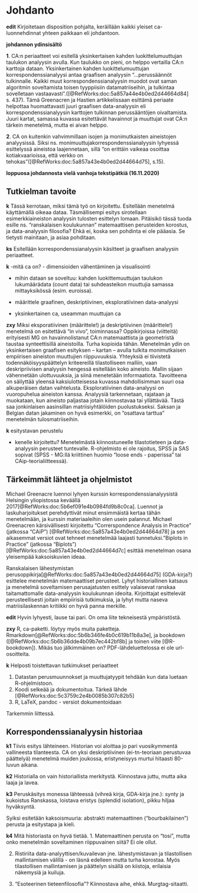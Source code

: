 # Johdanto

**edit** Kirjoitetaan disposition pohjalta, keräillään kaikki yleiset
ca-luonnehdinnat yhteen paikkaan eli johdantoon.


**johdannon ydinsisältö**

**1**. CA:n periaatteet voi esitellä yksinkertaisen kahden luokittelumuuttujan
taulukon analyysin avulla. Kun taulukko on pieni, on helppo vertailla CA:n
karttoja dataan. Yksinkertainen kahden luokittelumuuttujan
korrespondenssianalyysi antaa graafisen analyysin "...perussäännöt
tulkinnalle. Kaikki muut korrespondenssianalyysin muodot ovat saman algoritmin
soveltamista toisen tyyppiisiin datamatriiseihin, ja tulkintaa sovelletaan vastaavasti
".([@RefWorks:doc:5a857a44e4b0ed2d44664d84] s. 437). Tämä Greenacren ja Hastien artikkelissaan
esittämä periaate helpottaa huomattavasti juuri graafisen data-analyysin
eli korrespondenssianalyysin karttojen tulkinnan perussääntöjen oivaltamista. Juuri kartat,
samassa kuvassa esitettävät havainnot ja muuttujat ovat CA:n tärkein menetelmä, mutta ei
aivan helppo.

**2**. CA on kuitenkin vahvimmillaan isojen ja monimutkaisten aineistojen analyysissä.
Siksi ns. monimuuttujakorrespondenssianalyysin lyhyessä esittelyssä aineistoa
laajennetaan, sillä "on erittäin vaikeaa osoittaa kotiakvaarioissa, että verkko on
tehokas"([@RefWorks:doc:5a857a43e4b0ed2d44664d75], s.15).

**loppuosa johdannosta vielä vanhoja tekstipätkiä (16.11.2020)**


## Tutkielman tavoite

**k** Tässä kerrotaan, miksi tämä työ on kirjoitettu. Esitellään menetelmä
käyttämällä oikeaa dataa. Täsmällisempi esitys sirotellaan esimerkkiaineiston
analyysin tulosten esittelyn lomaan. Pitäisikö tässä tuoda esille ns. "ranskalaisen
koulukunnan" matemaattisen perusteiden korostus, ja data-analyysin filosofia?
Ehkä ei, koska sen pohdinta ei ole pääasia. Se tietysti mainitaan, ja asiaa pohditaan.


**ks** Esitellään korrespondenssianalyysin käsitteet ja graafisen analyysin
periaatteet.

**k** -mitä ca on?
- dimensioiden vähentäminen ja visualisointi

- mihin dataan se soveltuu: kahden luokittemuuttujan taulukon lukumäärädata (count data)
tai suhdeasteikon muuttujia samassa mittayksikössä (esim. euroissa).

- määrittele graafinen, deskriptiivinen, eksploratiivinen data-analyysi
- yksinkertainen ca, useamman muuttujan ca



**zxy** Miksi eksporatiivinen (määrittele!) ja deskriptiivinen (määrittele!)
menetelmä on esitettävä "in vivo", toiminnassa? Oppikirjoissa (viitteitä)
erityisesti MG on havainnolistanut CA:n matemaattista ja geometristä taustaa
synteettisillä aineistoilla. Turha kopioida tähän. Menetelmän ydin on
yksinkertaisen graafisen esityksen -- kartan -- avulla tulkita monimutkaisen
empiirisen aineiston muuttujien riippuvuuksia. Yhteyksiä ei tiivistetä
todennäköisyyspäättelyn kriteereillä tilastolliseen malliin, vaan deskripriivisen
analyysin hengessä esitellään koko aineisto. Mallin sijaan vähennetään ulottuvuuksia,
ja siinä menetetään informaatiota. Tavoitteena on säilyttää yleensä kaksiulotteisessa
kuvassa mahdollisimman suuri osa alkuperäisen datan vaihtelusta. Eksploratiivinen
data-analyysi on vuoropuhelua aineiston kanssa. Analyysiä tarkennetaan, rajataan
ja muokataan, kun aineisto paljastaa jotain kiinnostavaa tai yllättävää. Tästä
saa jonkinlaisen aasinsillan matriisiyhtälöiden puolustukseksi.
Saksan ja Belgian datan jakaminen on hyvä esimerkki, on "osattava tarttua"
menetelmän tulosmatriiseihin.


**k** esitystavan perustelu

- kenelle kirjoitettu? Menetelmästä kiinnostuneelle tilastotieteen ja data-analyysin
perusteet tuntevalle. R-ohjelmisto ei ole rajoitus, SPSS ja SAS sopivat
(SPSS - MG:llä kriittinen huomio "loose ends - paperissa" tai CAip-teorialiitteessä).

## Tärkeimmät lähteet ja ohjelmistot



Michael Greenacre luennoi lyhyen kurssin korrespondenssianalyysistä Helsingin
yliopistossa keväällä 2017[@RefWorks:doc:5b6ef091e4b0984fd9b8c0ca]. Luennot ja
laskuharjoitukset perehdyttivät minut ensimmäistä kertaa tähän menetelmään, ja
kurssin materiaaleihin olen usein palannut.
Michael Greenacren kärsivällisesti kirjoitettu "Correrspondence Analysis in
Practice" (jatkossa "CAiP") [@RefWorks:doc:5a857a43e4b0ed2d44664d78] ja sen
aikasemmat versiot ovat tehneet menetelmää laajasti tunnetuksi."Biplots in Practice"
(jatkossa "Biplots") [@RefWorks:doc:5a857a43e4b0ed2d44664d7c] esittää menetelman
osana yleisempää kaksoiskuvien ideaa. 


Ranskalaisen lähestymistan perusoppikirja[@RefWorks:doc:5a857a43e4b0ed2d44664d75] (GDA-kirja?)
esittelee menetelmän matemaattiset perusteet.
Lyhyt historiallinen katsaus ja menetelmä soveltamisen perusajatusten esittely
valaisevat ranskaa taitamattomalle data-analyysin koulukunnan ideoita.
Kirjoittajat esittelevät perusteellisesti joitain empiirisiä tutkimuksia, ja
lyhyt mutta naseva matriisilaskennan kritiikki on hyvä panna merkille.


**edit** Hyvin lyhyesti, lause tai pari. On oma liite tekneisestä ympäristöstä.

**zxy** R, ca-paketti. löytyy myös muita paketteja.
Rmarkdown[@RefWorks:doc:5b6b346fe4b0c619b11b8a3e], ja
bookdown ([@RefWorks:doc:5b6b36dde4b09b7ec442bf8b] ja toinen viite [@R-bookdown]).
Mikäs tuo jälkimmäinen on? PDF-lähdeluettelossa ei ole url-osoitteita.

**k** Helposti toistettavan tutkimukset periaatteet

1. Datastan perusmuunnokset ja muuttujatyypit tehdään kun data luetaan
R-ohjelmistoon.
2. Koodi selkeää ja dokumentoitua. Tärkeä lähde [@RefWorks:doc:5c3759c2e4b0085b307c82b5]
3. R, LaTeX, pandoc - versiot dokumentoidaan

Tarkemmin liittessä.

## Korrespondenssianalyysin historiaa

**k1** Tiivis esitys lähteineen. Historian voi aloittaa jo pari vuosikymmentä
vallineesta tilanteesta. CA on yksi deskriptiivinen (ei-tn-teoriaan perustuvaa
päättelyä) menetelmä muiden joukossa, eristyneisyys murtui hitaasti 80-luvun aikana.

**k2** Historialla on vain historiallista merkitystä. Kiinnostava juttu, mutta
aika laaja ja lavea.

**k3** Peruskäsitys monessa lähteessä (vihreä kirja, GDA-kirja jne.): synty ja
kukoistus Ranskassa, loistava eristys (splendid isolation), pikku hiljaa hyväksyntä.

Syiksi esitetään kaksoismuuria: abstrakti matemaattinen ("bourbakilainen") perusta
ja esitystapa ja kieli.

**k4** Mitä historiasta on hyvä tietää.
1. Matemaattinen perusta on "tosi", mutta onko menetelmän soveltaminen riippuvainen
siitä? Ei ole ollut.

2. Ristiriita data-analyyttisen/kuvailevan jne. lähestymistavan ja tilastollisen
mallintamisen välillä - on läsnä edelleen mutta turha korostaa. Myös tilastollisen
mallintamisen ja päättelyn sisällä on kiistoja, erilaisia näkemysiä ja kuiluja.

3. "Esoteerinen tieteenfilosofia"? Kiinnostava aihe, ehkä. Murgtag-sitaatti.


